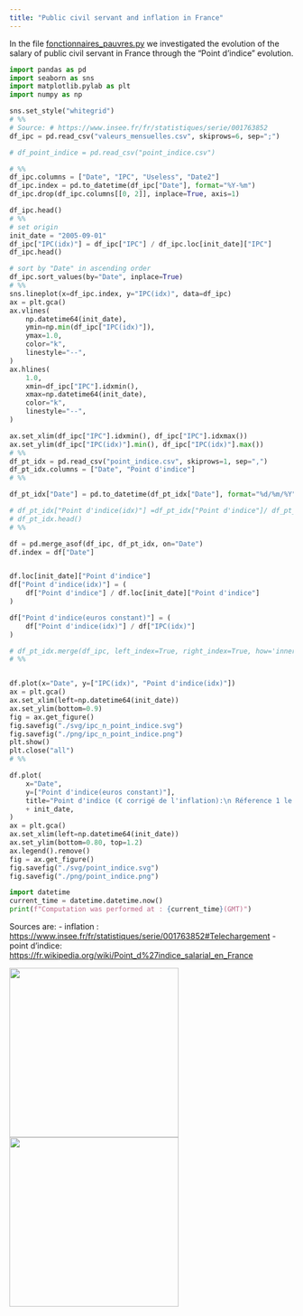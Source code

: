 ```yaml
---
title: "Public civil servant and inflation in France"
---
```


In the file [fonctionnaires_pauvres.py](fonctionnaires_pauvres.py) we investigated the evolution of the salary of public civil servant in France through the "Point d'indice" evolution.


```python
import pandas as pd
import seaborn as sns
import matplotlib.pylab as plt
import numpy as np

sns.set_style("whitegrid")
# %%
# Source: # https://www.insee.fr/fr/statistiques/serie/001763852
df_ipc = pd.read_csv("valeurs_mensuelles.csv", skiprows=6, sep=";")

# df_point_indice = pd.read_csv("point_indice.csv")

# %%
df_ipc.columns = ["Date", "IPC", "Useless", "Date2"]
df_ipc.index = pd.to_datetime(df_ipc["Date"], format="%Y-%m")
df_ipc.drop(df_ipc.columns[[0, 2]], inplace=True, axis=1)

df_ipc.head()
# %%
# set origin
init_date = "2005-09-01"
df_ipc["IPC(idx)"] = df_ipc["IPC"] / df_ipc.loc[init_date]["IPC"]
df_ipc.head()

# sort by "Date" in ascending order
df_ipc.sort_values(by="Date", inplace=True)
# %%
sns.lineplot(x=df_ipc.index, y="IPC(idx)", data=df_ipc)
ax = plt.gca()
ax.vlines(
    np.datetime64(init_date),
    ymin=np.min(df_ipc["IPC(idx)"]),
    ymax=1.0,
    color="k",
    linestyle="--",
)
ax.hlines(
    1.0,
    xmin=df_ipc["IPC"].idxmin(),
    xmax=np.datetime64(init_date),
    color="k",
    linestyle="--",
)

ax.set_xlim(df_ipc["IPC"].idxmin(), df_ipc["IPC"].idxmax())
ax.set_ylim(df_ipc["IPC(idx)"].min(), df_ipc["IPC(idx)"].max())
# %%
df_pt_idx = pd.read_csv("point_indice.csv", skiprows=1, sep=",")
df_pt_idx.columns = ["Date", "Point d'indice"]
# %%

df_pt_idx["Date"] = pd.to_datetime(df_pt_idx["Date"], format="%d/%m/%Y")

# df_pt_idx["Point d'indice(idx)"] =df_pt_idx["Point d'indice"]/ df_pt_idx.loc[init_date]["IPC"]
# df_pt_idx.head()
# %%

df = pd.merge_asof(df_ipc, df_pt_idx, on="Date")
df.index = df["Date"]


df.loc[init_date]["Point d'indice"]
df["Point d'indice(idx)"] = (
    df["Point d'indice"] / df.loc[init_date]["Point d'indice"]
)

df["Point d'indice(euros constant)"] = (
    df["Point d'indice(idx)"] / df["IPC(idx)"]
)

# df_pt_idx.merge(df_ipc, left_index=True, right_index=True, how='inner')
# %%


df.plot(x="Date", y=["IPC(idx)", "Point d'indice(idx)"])
ax = plt.gca()
ax.set_xlim(left=np.datetime64(init_date))
ax.set_ylim(bottom=0.9)
fig = ax.get_figure()
fig.savefig("./svg/ipc_n_point_indice.svg")
fig.savefig("./png/ipc_n_point_indice.png")
plt.show()
plt.close("all")
# %%

df.plot(
    x="Date",
    y=["Point d'indice(euros constant)"],
    title="Point d'indice (€ corrigé de l'inflation):\n Réference 1 le "
    + init_date,
)
ax = plt.gca()
ax.set_xlim(left=np.datetime64(init_date))
ax.set_ylim(bottom=0.80, top=1.2)
ax.legend().remove()
fig = ax.get_figure()
fig.savefig("./svg/point_indice.svg")
fig.savefig("./png/point_indice.png")
```


```python
import datetime
current_time = datetime.datetime.now()
print(f"Computation was performed at : {current_time}(GMT)")
```

Sources are:
- inflation : [https://www.insee.fr/fr/statistiques/serie/001763852#Telechargement](https://www.insee.fr/fr/statistiques/serie/001763852#Telechargement)
- point d'indice: [https://fr.wikipedia.org/wiki/Point_d%27indice_salarial_en_France](https://fr.wikipedia.org/wiki/Point_d%27indice_salarial_en_France)

[<img src="https://raw.github.com/josephsalmon/Tweets/master/economics/svg/point_indice.svg?sanitize=true" height="300">](https://github.com/josephsalmon/Tweets/tree/master/economics)
[<img src="https://raw.github.com/josephsalmon/Tweets/master/economics/svg/ipc_n_point_indice.svg?sanitize=true" height="300">](https://github.com/josephsalmon/Tweets/tree/master/economics)